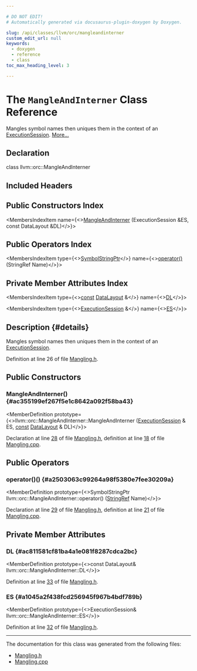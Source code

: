 ```yaml
---

# DO NOT EDIT!
# Automatically generated via docusaurus-plugin-doxygen by Doxygen.

slug: /api/classes/llvm/orc/mangleandinterner
custom_edit_url: null
keywords:
  - doxygen
  - reference
  - class
toc_max_heading_level: 3

---
```





# The `MangleAndInterner` Class Reference

<DoxygenPage pluginConfig={pluginConfig}>

Mangles symbol names then uniques them in the context of an <a href="/docs/api/classes/llvm/orc/executionsession">ExecutionSession</a>. <a href="#details">More...</a>

## Declaration

<CodeBlock>class llvm::orc::MangleAndInterner</CodeBlock>

## Included Headers

<IncludesList>
<IncludesListItem
  filePath="llvm/ExecutionEngine/Orc/Mangling.h"
  permalink="/docs/api/files/include/include/llvm/include/llvm/executionengine/include/llvm/executionengine/orc/mangling-h"
  isLocal="true" />
</IncludesList>

## Public Constructors Index

<MembersIndex>

<MembersIndexItem
  name={<><a href="#ac355199ef267f5e1c8642a092f58ba43">MangleAndInterner</a> (ExecutionSession &amp;ES, const DataLayout &amp;DL)</>}>
</MembersIndexItem>

</MembersIndex>

## Public Operators Index

<MembersIndex>

<MembersIndexItem
  type={<><a href="/docs/api/classes/llvm/orc/symbolstringptr">SymbolStringPtr</a></>}
  name={<><a href="#a2503063c99264a98f5380e7fee30209a">operator()</a> (StringRef Name)</>}>
</MembersIndexItem>

</MembersIndex>

## Private Member Attributes Index

<MembersIndex>

<MembersIndexItem
  type={<><a href="/docs/api/files/lib/lib/target/lib/target/aarch64/aarch64promoteconstant-cpp/#a90f8350fecae261c25be85d38b451bff">const</a> <a href="/docs/api/classes/llvm/datalayout">DataLayout</a> &amp;</>}
  name={<><a href="#ac811581cf81ba4a1e081f8287cdca2bc">DL</a></>}>
</MembersIndexItem>

<MembersIndexItem
  type={<><a href="/docs/api/classes/llvm/orc/executionsession">ExecutionSession</a> &amp;</>}
  name={<><a href="#a1045a2f438fcd256945f967b4bdf789b">ES</a></>}>
</MembersIndexItem>

</MembersIndex>

## Description {#details}

Mangles symbol names then uniques them in the context of an <a href="/docs/api/classes/llvm/orc/executionsession">ExecutionSession</a>.

Definition at line 26 of file <a href="/docs/api/files/include/include/llvm/include/llvm/executionengine/include/llvm/executionengine/orc/mangling-h">Mangling.h</a>.

<SectionDefinition>

## Public Constructors

### MangleAndInterner() {#ac355199ef267f5e1c8642a092f58ba43}

<MemberDefinition
  prototype={<>llvm::orc::MangleAndInterner::MangleAndInterner (<a href="/docs/api/classes/llvm/orc/executionsession">ExecutionSession</a> &amp; ES, <a href="/docs/api/files/lib/lib/target/lib/target/aarch64/aarch64promoteconstant-cpp/#a90f8350fecae261c25be85d38b451bff">const</a> <a href="/docs/api/classes/llvm/datalayout">DataLayout</a> &amp; DL)</>}>

Declaration at line <a href="/docs/api/files/include/include/llvm/include/llvm/executionengine/include/llvm/executionengine/orc/mangling-h/#l00028">28</a> of file <a href="/docs/api/files/include/include/llvm/include/llvm/executionengine/include/llvm/executionengine/orc/mangling-h">Mangling.h</a>, definition at line <a href="/docs/api/files/lib/lib/executionengine/lib/executionengine/orc/mangling-cpp/#l00018">18</a> of file <a href="/docs/api/files/lib/lib/executionengine/lib/executionengine/orc/mangling-cpp">Mangling.cpp</a>.
</MemberDefinition>

</SectionDefinition>

<SectionDefinition>

## Public Operators

### operator()() {#a2503063c99264a98f5380e7fee30209a}

<MemberDefinition
  prototype={<>SymbolStringPtr llvm::orc::MangleAndInterner::operator() (<a href="/docs/api/classes/llvm/stringref">StringRef</a> Name)</>}>

Declaration at line <a href="/docs/api/files/include/include/llvm/include/llvm/executionengine/include/llvm/executionengine/orc/mangling-h/#l00029">29</a> of file <a href="/docs/api/files/include/include/llvm/include/llvm/executionengine/include/llvm/executionengine/orc/mangling-h">Mangling.h</a>, definition at line <a href="/docs/api/files/lib/lib/executionengine/lib/executionengine/orc/mangling-cpp/#l00021">21</a> of file <a href="/docs/api/files/lib/lib/executionengine/lib/executionengine/orc/mangling-cpp">Mangling.cpp</a>.
</MemberDefinition>

</SectionDefinition>

<SectionDefinition>

## Private Member Attributes

### DL {#ac811581cf81ba4a1e081f8287cdca2bc}

<MemberDefinition
  prototype={<>const DataLayout&amp; llvm::orc::MangleAndInterner::DL</>}>

Definition at line <a href="/docs/api/files/include/include/llvm/include/llvm/executionengine/include/llvm/executionengine/orc/mangling-h/#l00033">33</a> of file <a href="/docs/api/files/include/include/llvm/include/llvm/executionengine/include/llvm/executionengine/orc/mangling-h">Mangling.h</a>.
</MemberDefinition>

### ES {#a1045a2f438fcd256945f967b4bdf789b}

<MemberDefinition
  prototype={<>ExecutionSession&amp; llvm::orc::MangleAndInterner::ES</>}>

Definition at line <a href="/docs/api/files/include/include/llvm/include/llvm/executionengine/include/llvm/executionengine/orc/mangling-h/#l00032">32</a> of file <a href="/docs/api/files/include/include/llvm/include/llvm/executionengine/include/llvm/executionengine/orc/mangling-h">Mangling.h</a>.
</MemberDefinition>

</SectionDefinition>

<hr/>

The documentation for this class was generated from the following files:

<ul>
<li><a href="/docs/api/files/include/include/llvm/include/llvm/executionengine/include/llvm/executionengine/orc/mangling-h">Mangling.h</a></li>
<li><a href="/docs/api/files/lib/lib/executionengine/lib/executionengine/orc/mangling-cpp">Mangling.cpp</a></li>
</ul>

</DoxygenPage>
